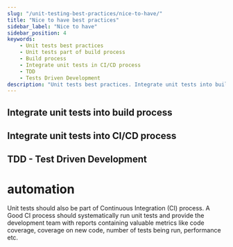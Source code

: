 ```yaml
---
slug: "/unit-testing-best-practices/nice-to-have/"
title: "Nice to have best practices"
sidebar_label: "Nice to have"
sidebar_position: 4
keywords:
    - Unit tests best practices
    - Unit tests part of build process
    - Build process
    - Integrate unit tests in CI/CD process
    - TDD
    - Tests Driven Development
description: "Unit tests best practices. Integrate unit tests into build process. Integrate unit tests in CI/CD process. TDD. Tests Driven Development. "
---
```


## Integrate unit tests into build process

## Integrate unit tests into CI/CD process

## TDD - Test Driven Development



# automation
Unit tests should also be part of Continuous Integration (CI) process. A Good CI process should systematically run unit tests and provide the development team with reports containing valuable metrics like code coverage, coverage on new code, number of tests being run, performance etc. 
